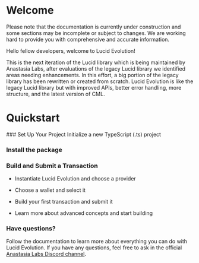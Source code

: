 # Welcome
 

<Callout type="warning" emoji="⚠️">
  Please note that the documentation is currently under construction and some sections may be incomplete or subject to changes. 
  We are working hard to provide you with comprehensive and accurate information.
</Callout>

Hello fellow developers, welcome to Lucid Evolution! 

This is the next iteration of the Lucid library which is being maintained by Anastasia Labs, after evaluations of the legacy Lucid library we identified areas needing enhancements. In this effort, a big portion of the legacy library has been rewritten or created from scratch. Lucid Evolution is like the legacy Lucid library but with improved APIs, better error handling, more structure, and the latest version of CML.

# Quickstart

<Steps>
### Set Up Your Project
Initialize a new TypeScript (.ts) project

### Install the package
<Cards>
  <Cards.Card
    title = "Lucid Evolution"
    href = "/install"
  />
</Cards>

### Build and Submit a Transaction
<Steps>

- Instantiate Lucid Evolution and choose a provider
<Cards>
  <Cards.Card
    icon = "🔭"
    title = "Core Concept 1: Instantiation"
    href = "/core-concepts/instantiate-evolution-and-choose-provider"
  />
</Cards>

- Choose a wallet and select it
<Cards>
  <Cards.Card
    icon = "🔭"
    title = "Core Concept 2: Choose Wallet"
    href = "/core-concepts/create-choose-wallet"
  />
</Cards>

- Build your first transaction and submit it
<Cards>
  <Cards.Card
    icon = "🔭"
    title = "Core Concept 3: Your First Transaction"
    href = "/core-concepts/first-transaction"
  />
</Cards>

- Learn more about advanced concepts and start building
<Cards>
  <Cards.Card
    icon = "🔭"
    title = "Deep Dive Series"
    href = "/deep-dives/make-payments"
  />
</Cards>
</Steps>
</Steps>

### Have questions?
Follow the documentation to learn more about everything you can do with Lucid Evolution. If you have any questions, feel free to ask in the official [Anastasia Labs Discord channel]("https://discord.gg/gdU4DAcS").